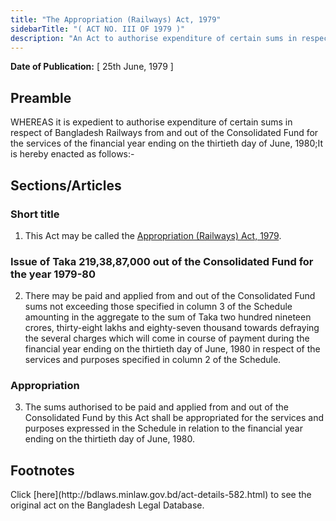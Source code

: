 ```yaml
---
title: "The Appropriation (Railways) Act, 1979"
sidebarTitle: "( ACT NO. III OF 1979 )"
description: "An Act to authorise expenditure of certain sums in respect of Bangladesh Railways from and out of the Consolidated Fund for the services of the financial year ending on the thirtieth day of June, 1980."
---
```


**Date of Publication:** [ 25th June, 1979 ]

## Preamble

WHEREAS it is expedient to authorise expenditure of certain sums in respect of Bangladesh Railways from and out of the Consolidated Fund for the services of the financial year ending on the thirtieth day of June, 1980;It is hereby enacted as follows:-

## Sections/Articles

### Short title

1. This Act may be called the [Appropriation (Railways) Act, 1979](/laws/volume-21/act-582 "Appropriation (Railways) Act, 1979").

### Issue of Taka 219,38,87,000 out of the Consolidated Fund for the year 1979-80

2. There may be paid and applied from and out of the Consolidated Fund sums not exceeding those specified in column 3 of the Schedule amounting in the aggregate to the sum of Taka two hundred nineteen crores, thirty-eight lakhs and eighty-seven thousand towards defraying the several charges which will come in course of payment during the financial year ending on the thirtieth day of June, 1980 in respect of the services and purposes specified in column 2 of the Schedule.

### Appropriation

3. The sums authorised to be paid and applied from and out of the Consolidated Fund by this Act shall be appropriated for the services and purposes expressed in the Schedule in relation to the financial year ending on the thirtieth day of June, 1980.

## Footnotes

<Note>
  Click [here](http://bdlaws.minlaw.gov.bd/act-details-582.html) to see the original act on the Bangladesh Legal Database.
</Note>
